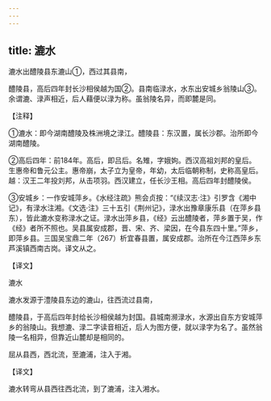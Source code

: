 ```yaml
---
---
---
```

title: 漉水
---





漉水出醴陵县东漉山①，西过其县南，


醴陵县，高后四年封长沙相侯越为国②。县南临渌水，水东出安城乡翁陵山③。余谓漉、渌声相近，后人藉便以渌为称。虽翁陵名异，而即麓是同。


【注释】


①漉水：即今湖南醴陵及株洲境之渌江。醴陵县：东汉置，属长沙郡。治所即今湖南醴陵。


②高后四年：前184年。高后，即吕后。名雉，字娥姁。西汉高祖刘邦的皇后。生惠帝和鲁元公主。惠帝崩，太子立为皇帝，年幼，太后临朝称制，史称高皇后。越：汉王二年投刘邦，从击项羽。西汉建立，任长沙王相。高后四年封醴陵侯。


③安城乡：一作安城萍乡。《水经注疏》熊会贞按：“《续汉志·注》引罗含《湘中记》，有渌水注湘。《文选·注》三十五引《荆州记》，渌水出豫章康乐县（在萍乡县东），皆此漉水变称渌水之证。渌水出萍乡县，《经》云出醴陵者，萍乡置于吴，作《经》者所不照也。吴县属安成郡，晋、宋、齐、梁因，在今县东四十里。”萍乡，即萍乡县。三国吴宝鼎二年（267）析宜春县置，属安成郡。治所在今江西萍乡东芦溪镇西南古岗。译文从之。


【译文】


漉水


漉水发源于澧陵县东边的漉山，往西流过县南，


醴陵县，于高后四年封给长沙相侯越为封国。县城南濒渌水，水源出自东方安城萍乡的翁陵山。我想漉、渌二字读音相近，后人为图方便，就以渌字为名了。虽然翁陵一名相异，但靠近山麓却是相同的。


屈从县西，西北流，至漉浦，注入于湘。


【译文】


漉水转弯从县西往西北流，到了漉浦，注入湘水。